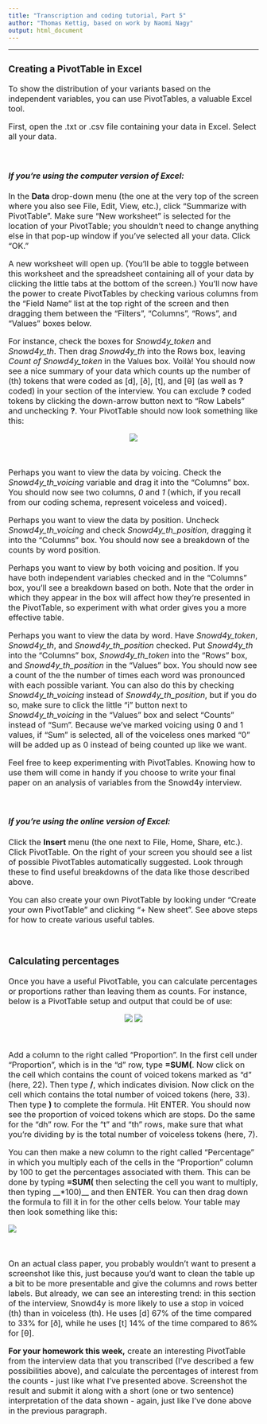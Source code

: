 ```yaml
---
title: "Transcription and coding tutorial, Part 5"
author: "Thomas Kettig, based on work by Naomi Nagy"
output: html_document
---
```

<font size= "3.5">

***
### __Creating a PivotTable in Excel__

To show the distribution of your variants based on the independent variables, you can use PivotTables, a valuable Excel tool.

First, open the .txt or .csv file containing your data in Excel. Select all your data. 

<br> 

#### _If you're using the computer version of Excel:_ 

In the __Data__ drop-down menu (the one at the very top of the screen where you also see File, Edit, View, etc.), click "Summarize with PivotTable". Make sure "New worksheet" is selected for the location of your PivotTable; you shouldn't need to change anything else in that pop-up window if you've selected all your data. Click "OK."

A new worksheet will open up. (You'll be able to toggle between this worksheet and the spreadsheet containing all of your data by clicking the little tabs at the bottom of the screen.) You'll now have the power to create PivotTables by checking various columns from the "Field Name" list at the top right of the screen and then dragging them between the "Filters", "Columns", "Rows", and "Values" boxes below. 

For instance, check the boxes for _Snowd4y_token_ and _Snowd4y_th_. Then drag _Snowd4y_th_ into the Rows box, leaving _Count of Snowd4y_token_ in the Values box. Voilà! You should now see a nice summary of your data which counts up the number of (th) tokens that were coded as [d], [ð], [t], and [θ] (as well as __?__ coded) in your section of the interview. You can exclude __?__ coded tokens by clicking the down-arrow button next to "Row Labels" and unchecking __?__. Your PivotTable should now look something like this:

<center>
![](./images/PivotTable.png)
</center>

<br>

Perhaps you want to view the data by voicing. Check the _Snowd4y_th_voicing_ variable and drag it into the "Columns" box. You should now see two columns, _0_ and _1_ (which, if you recall from our coding schema, represent voiceless and voiced). 

Perhaps you want to view the data by position. Uncheck _Snowd4y_th_voicing_ and check _Snowd4y_th_position_, dragging it into the "Columns" box. You should now see a breakdown of the counts by word position.

Perhaps you want to view by both voicing and position. If you have both independent variables checked and in the "Columns" box, you'll see a breakdown based on both. Note that the order in which they appear in the box will affect how they're presented in the PivotTable, so experiment with what order gives you a more effective table.

Perhaps you want to view the data by word. Have _Snowd4y_token_, _Snowd4y_th_, and _Snowd4y_th_position_ checked. Put _Snowd4y_th_ into the "Columns" box, _Snowd4y_th_token_ into the "Rows" box, and _Snowd4y_th_position_ in the "Values" box. You should now see a count of the the number of times each word was pronounced with each possible variant. You can also do this by checking _Snowd4y_th_voicing_ instead of _Snowd4y_th_position_, but if you do so, make sure to click the little "i" button next to _Snowd4y_th_voicing_ in the "Values" box and select "Counts" instead of "Sum". Because we've marked voicing using 0 and 1 values, if "Sum" is selected, all of the voiceless ones marked "0" will be added up as 0 instead of being counted up like we want. 

Feel free to keep experimenting with PivotTables. Knowing how to use them will come in handy if you choose to write your final paper on an analysis of variables from the Snowd4y interview.

<br>

#### _If you're using the online version of Excel:_

Click the __Insert__ menu (the one next to File, Home, Share, etc.). Click PivotTable. On the right of your screen you should see a list of possible PivotTables automatically suggested. Look through these to find useful breakdowns of the data like those described above. 

You can also create your own PivotTable by looking under "Create your own PivotTable" and clicking "+ New sheet". See above steps for how to create various useful tables.

<br> 

### __Calculating percentages__

Once you have a useful PivotTable, you can calculate percentages or proportions rather than leaving them as counts. For instance, below is a PivotTable setup and output that could be of use:

<center>
![](./images/PivotTable_setup.png)
![](./images/PivotTable2.png)
</center>

<br> 

Add a column to the right called "Proportion". In the first cell under "Proportion", which is in the "d" row, type __=SUM(__. Now click on the cell which contains the count of voiced tokens marked as "d" (here, 22). Then type __/__, which indicates division. Now click on the cell which contains the total number of voiced tokens (here, 33). Then type __)__ to complete the formula. Hit ENTER. You should now see the proportion of voiced tokens which are stops.  Do the same for the "dh" row. For the "t" and "th" rows, make sure that what you're dividing by is the total number of voiceless tokens (here, 7).

You can then make a new column to the right called "Percentage" in which you multiply each of the cells in the "Proportion" column by 100 to get the percentages associated with them. This can be done by typing __=SUM(__ then selecting the cell you want to multiply, then typing __*100)__ and then ENTER. You can then drag down the formula to fill it in for the other cells below. Your table may then look something like this:

![](./images/PivotTable3.png)
</center>

<br>

On an actual class paper, you probably wouldn't want to present a screenshot like this, just because you'd want to clean the table up a bit to be more presentable and give the columns and rows better labels. But already, we can see an interesting trend: in this section of the interview, Snowd4y is more likely to use a stop in voiced (th) than in voiceless (th). He uses [d] 67% of the time compared to 33% for [ð], while he uses [t] 14% of the time compared to 86% for [θ].

__For your homework this week,__ create an interesting PivotTable from the interview data that you transcribed (I've described a few possibilities above), and calculate the percentages of interest from the counts - just like what I've presented above. Screenshot the result and submit it along with a short (one or two sentence) interpretation of the data shown - again, just like I've done above in the previous paragraph.
